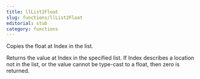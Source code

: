 ```yaml
---
title: llList2Float
slug: functions/llList2Float
editorial: stub
category: functions
---
```


<LSLFunction name="llList2Float"/>

Copies the float at Index in the list.

Returns the value at Index in the specified list. If Index describes a location not in the list, or the value cannot be type-cast to a float, then zero is returned.
